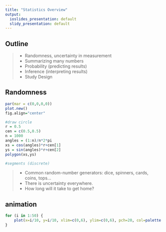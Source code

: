 ```yaml
---
title: "Statistics Overview"
output:
  ioslides_presentation: default
  slidy_presentation: default
---
```


## Outline

> - Randomness, uncertainty in measurement
> - Summarizing many numbers
> - Probability (predicting results)
> - Inference (interpreting results)
> - Study Design

## Randomness

```r
par(mar = c(0,0,0,0))
plot.new()
fig.align="center"

#draw circle
r = 0.5
cen = c(0.5,0.5)
n = 1000
angles = (1:n)/n*2*pi
xs = cos(angles)*r+cen[1]
ys = sin(angles)*r+cen[2]
polygon(xs,ys)

#segments (discrete)


```

> - Common random-number generators: dice, spinners, cards, coins, tops...
> - There is uncertainty everywhere.
> - How long will it take to get home?

## animation

```r
for (i in 1:50) {
    plot(x=i/10, y=i/10, xlim=c(0,6), ylim=c(0,6), pch=20, col=palette()[2], cex=5)
}
```

<!-- ```{r setup, include=FALSE} -->
<!-- knitr::opts_chunk$set(echo = TRUE) -->
<!-- ``` -->

<!-- ## R Markdown -->

<!-- This is an R Markdown document. Markdown is a simple formatting syntax for authoring HTML, PDF, and MS Word documents. For more details on using R Markdown see <http://rmarkdown.rstudio.com>. -->

<!-- When you click the **Knit** button a document will be generated that includes both content as well as the output of any embedded R code chunks within the document. You can embed an R code chunk like this: -->

<!-- ```{r cars} -->
<!-- summary(cars) -->
<!-- ``` -->

<!-- ## Including Plots -->

<!-- You can also embed plots, for example: -->

<!-- ```{r pressure, echo=FALSE} -->
<!-- plot(pressure) -->
<!-- ``` -->

<!-- Note that the `echo = FALSE` parameter was added to the code chunk to prevent printing of the R code that generated the plot. -->
